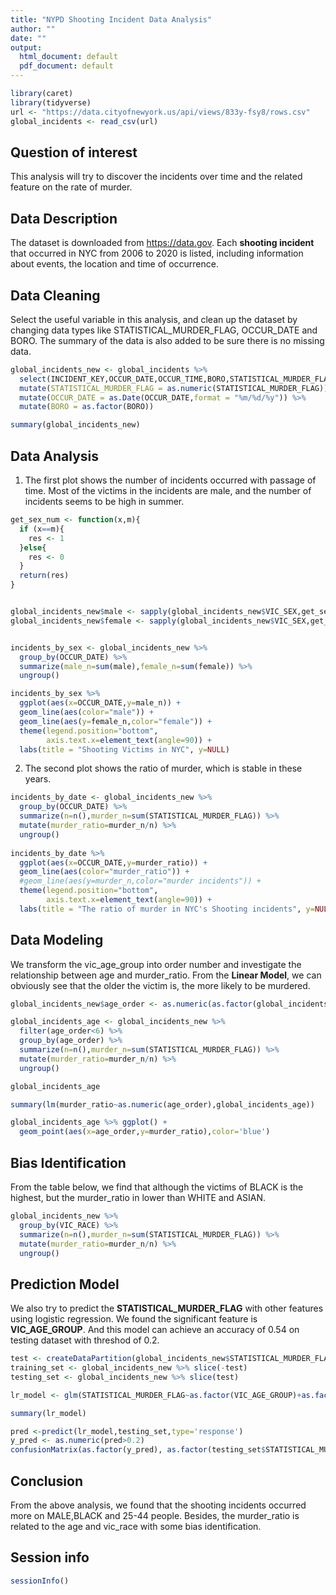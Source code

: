 ```yaml
---
title: "NYPD Shooting Incident Data Analysis"
author: ""
date: ""
output:
  html_document: default
  pdf_document: default
---
```



```r
library(caret)
library(tidyverse)
url <- "https://data.cityofnewyork.us/api/views/833y-fsy8/rows.csv"
global_incidents <- read_csv(url)
```

## Question of interest
This analysis will try to discover the incidents over time and the related feature on the rate of murder.

## Data Description
The dataset is downloaded from <https://data.gov>. Each **shooting incident** that occurred in NYC from 2006 to 2020 is listed, including information about events, the location and time of occurrence. 


## Data Cleaning
Select the useful variable in this analysis, and clean up the dataset by changing data types like STATISTICAL_MURDER_FLAG, OCCUR_DATE and BORO. The summary of the data is also added to be sure there is no missing data.
```r
global_incidents_new <- global_incidents %>%
  select(INCIDENT_KEY,OCCUR_DATE,OCCUR_TIME,BORO,STATISTICAL_MURDER_FLAG,VIC_AGE_GROUP,VIC_SEX,VIC_RACE) %>%
  mutate(STATISTICAL_MURDER_FLAG = as.numeric(STATISTICAL_MURDER_FLAG)) %>%
  mutate(OCCUR_DATE = as.Date(OCCUR_DATE,format = "%m/%d/%y")) %>%
  mutate(BORO = as.factor(BORO))

summary(global_incidents_new)

```


## Data Analysis
1. The first plot shows the number of incidents occurred with passage of time. Most of the victims in the incidents are male, and the number of incidents seems to be high in summer. 
```r
get_sex_num <- function(x,m){
  if (x==m){
    res <- 1
  }else{
    res <- 0
  }
  return(res)
}


global_incidents_new$male <- sapply(global_incidents_new$VIC_SEX,get_sex_num,'M')
global_incidents_new$female <- sapply(global_incidents_new$VIC_SEX,get_sex_num,'F')


incidents_by_sex <- global_incidents_new %>%
  group_by(OCCUR_DATE) %>%
  summarize(male_n=sum(male),female_n=sum(female)) %>%
  ungroup() 

incidents_by_sex %>% 
  ggplot(aes(x=OCCUR_DATE,y=male_n)) +
  geom_line(aes(color="male")) +
  geom_line(aes(y=female_n,color="female")) +
  theme(legend.position="bottom",
        axis.text.x=element_text(angle=90)) +
  labs(title = "Shooting Victims in NYC", y=NULL)

```

2. The second plot shows the ratio of murder, which is stable in these years.

```r
incidents_by_date <- global_incidents_new %>%
  group_by(OCCUR_DATE) %>%
  summarize(n=n(),murder_n=sum(STATISTICAL_MURDER_FLAG)) %>%
  mutate(murder_ratio=murder_n/n) %>%
  ungroup() 
  
incidents_by_date %>% 
  ggplot(aes(x=OCCUR_DATE,y=murder_ratio)) +
  geom_line(aes(color="murder_ratio")) +
  #geom_line(aes(y=murder_n,color="murder incidents")) +
  theme(legend.position="bottom",
        axis.text.x=element_text(angle=90)) +
  labs(title = "The ratio of murder in NYC's Shooting incidents", y=NULL)

```


## Data Modeling
We transform the vic_age_group into order number and investigate the relationship between age and murder_ratio. From the **Linear Model**, we can obviously see that the older the victim is, the more likely to be murdered.
```r
global_incidents_new$age_order <- as.numeric(as.factor(global_incidents_new$VIC_AGE_GROUP))

global_incidents_age <- global_incidents_new %>%
  filter(age_order<6) %>%
  group_by(age_order) %>%
  summarize(n=n(),murder_n=sum(STATISTICAL_MURDER_FLAG)) %>%
  mutate(murder_ratio=murder_n/n) %>%
  ungroup() 

global_incidents_age
```


```r
summary(lm(murder_ratio~as.numeric(age_order),global_incidents_age))

```



```r
global_incidents_age %>% ggplot() +
  geom_point(aes(x=age_order,y=murder_ratio),color='blue')

```


## Bias Identification
From the table below, we find that although the victims of BLACK is the highest, but the murder_ratio in lower than WHITE and ASIAN. 

```r
global_incidents_new %>%
  group_by(VIC_RACE) %>%
  summarize(n=n(),murder_n=sum(STATISTICAL_MURDER_FLAG)) %>%
  mutate(murder_ratio=murder_n/n) %>%
  ungroup() 
```


## Prediction Model

We also try to predict the **STATISTICAL_MURDER_FLAG** with other features using logistic regression. We found the significant feature is **VIC_AGE_GROUP**. And this model can achieve an accuracy of 0.54 on testing dataset with threshod of 0.2. 
```r
test <- createDataPartition(global_incidents_new$STATISTICAL_MURDER_FLAG, times = 1, p = 0.2, list = FALSE)
training_set <- global_incidents_new %>% slice(-test)
testing_set <- global_incidents_new %>% slice(test)

lr_model <- glm(STATISTICAL_MURDER_FLAG~as.factor(VIC_AGE_GROUP)+as.factor(VIC_SEX)+as.factor(VIC_RACE)+as.factor(BORO),training_set,family='binomial')

summary(lr_model)

```

```r
pred <-predict(lr_model,testing_set,type='response')
y_pred <- as.numeric(pred>0.2)
confusionMatrix(as.factor(y_pred), as.factor(testing_set$STATISTICAL_MURDER_FLAG),positive='1')

```

## Conclusion
From the above analysis, we found that the shooting incidents occurred more on MALE,BLACK and 25-44 people. Besides, the murder_ratio is related to the age and vic_race with some bias identification. 


## Session info
```r
sessionInfo()
```
